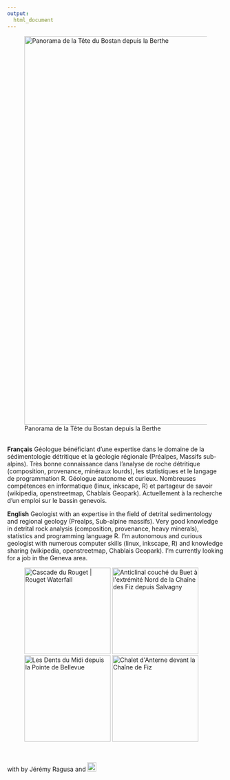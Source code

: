 ```yaml
---
output:
  html_document
---
```

  
  <link rel="stylesheet" href="styles.css" type="text/css">

<figure>
  <a href="https://www.flickr.com/photos/76628651@N07/30307772341/in/dateposted-public/"><img src="https://farm6.staticflickr.com/5598/30307772341_ef2e356cf3_c.jpg" width="900" alt="Panorama de la Tête du Bostan depuis la Berthe"></a>
  <figcaption>Panorama de la Tête du Bostan depuis la Berthe</figcaption>
</figure>
<br>
**Français** Géologue bénéficiant d'une expertise dans le domaine de la sédimentologie détritique et la géologie régionale (Préalpes, Massifs sub-alpins). Très bonne connaissance dans l'analyse de roche détritique (composition, provenance, minéraux lourds), les statistiques et le langage de programmation R. Géologue autonome et curieux. Nombreuses compétences en informatique (linux, inkscape, R) et partageur de savoir (wikipedia, openstreetmap, Chablais Geopark). Actuellement à la recherche d'un emploi sur le bassin genevois.

**English** Geologist with an expertise in the field of detrital sedimentology and regional geology (Prealps, Sub-alpine massifs). Very good knowledge in detrital rock analysis (composition, provenance, heavy minerals), statistics and programming language R. I'm autonomous and curious geologist with numerous computer skills (linux, inkscape, R) and knowledge sharing (wikipedia, openstreetmap, Chablais Geopark). I'm currently looking for a job in the Geneva area.

<figure>
  <a href="https://www.flickr.com/photos/76628651@N07/27371612571/in/dateposted-public/"><img src="https://farm8.staticflickr.com/7293/27371612571_63a818bd1d_c.jpg" style="height:200px;" alt="Cascade du Rouget | Rouget Waterfall"></a>
  <a href="https://www.flickr.com/photos/76628651@N07/21199455343/in/dateposted-public/"><img src="https://farm1.staticflickr.com/613/21199455343_6fa34e7e60_c.jpg"  style="height:200px;" alt="Anticlinal couché du Buet à l&#x27;extrémité Nord de la Chaîne des Fiz depuis Salvagny"></a>
  <a href="https://www.flickr.com/photos/76628651@N07/21716792824/in/dateposted-public/"><img src="https://farm1.staticflickr.com/606/21716792824_8bf113a8c5_c.jpg"  style="height:200px;" alt="Les Dents du Midi depuis la Pointe de Bellevue"></a>
  <a href="https://www.flickr.com/photos/76628651@N07/21632513570/in/dateposted-public/"><img src="https://farm6.staticflickr.com/5637/21632513570_911eb95345_c.jpg" style="height:200px;" alt="Chalet d&#x27;Anterne devant la Chaîne de Fiz"></a>
</figure>
<br>
<p><i class="fa fa-code"></i> with <i class="fa fa-heart"></i> by Jérémy Ragusa and <a href="https://www.rstudio.com/"><img src="images/logorstudio.png" style="height:1.5em;"> </a></p>
